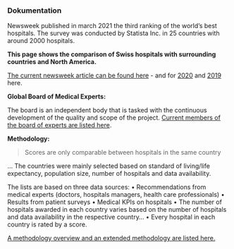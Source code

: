 ### Dokumentation

Newsweek published in march 2021 the third ranking of the world's best hospitals. The survey was conducted by Statista Inc. in 25 countries with around 2000 hospitals.

**This page shows the comparison of Swiss hospitals with surrounding countries and North America.**

[The current newsweek article can be found here](https://www.newsweek.com/best-hospitals-2021) - and for [2020](https://www.newsweek.com/best-hospitals-2020) and [2019](https://www.newsweek.com/best-hospitals-2019)  here.

**Global Board of Medical Experts:**

The board is an independent body that is tasked with the continuous development of the quality and scope of the project. [Current members of the board of experts are listed here](https://www.newsweek.com/best-hospitals-2020-board-experts).

**Methodology:**

> Scores are only comparable between hospitals in the same country

... The countries were mainly selected based on standard of living/life expectancy, population size, number of hospitals and data availability. 

The lists are based on three data sources:
• Recommendations from medical experts (doctors, hospitals managers, health care professionals)
• Results from patient surveys
• Medical KPIs on hospitals
• The number of hospitals awarded in each country varies based on the number of hospitals and data availability in the respective country...
• Every hospital in each country is rated by a score.

[A methodology overview and an extended methodology are listed here.](https://www.newsweek.com/best-hospitals-2021)


